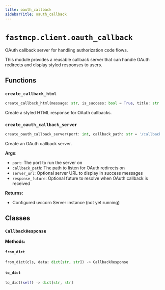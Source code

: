 ---
title: oauth_callback
sidebarTitle: oauth_callback
---

# `fastmcp.client.oauth_callback`



OAuth callback server for handling authorization code flows.

This module provides a reusable callback server that can handle OAuth redirects
and display styled responses to users.


## Functions

### `create_callback_html` <sup><a href="https://github.com/jlowin/fastmcp/blob/main/src/fastmcp/client/oauth_callback.py#L25" target="_blank"><Icon icon="github" style="width: 14px; height: 14px;" /></a></sup>

```python
create_callback_html(message: str, is_success: bool = True, title: str = 'FastMCP OAuth', server_url: str | None = None) -> str
```


Create a styled HTML response for OAuth callbacks.


### `create_oauth_callback_server` <sup><a href="https://github.com/jlowin/fastmcp/blob/main/src/fastmcp/client/oauth_callback.py#L197" target="_blank"><Icon icon="github" style="width: 14px; height: 14px;" /></a></sup>

```python
create_oauth_callback_server(port: int, callback_path: str = '/callback', server_url: str | None = None, response_future: asyncio.Future | None = None) -> Server
```


Create an OAuth callback server.

**Args:**
- `port`: The port to run the server on
- `callback_path`: The path to listen for OAuth redirects on
- `server_url`: Optional server URL to display in success messages
- `response_future`: Optional future to resolve when OAuth callback is received

**Returns:**
- Configured uvicorn Server instance (not yet running)


## Classes

### `CallbackResponse` <sup><a href="https://github.com/jlowin/fastmcp/blob/main/src/fastmcp/client/oauth_callback.py#L183" target="_blank"><Icon icon="github" style="width: 14px; height: 14px;" /></a></sup>

**Methods:**

#### `from_dict` <sup><a href="https://github.com/jlowin/fastmcp/blob/main/src/fastmcp/client/oauth_callback.py#L190" target="_blank"><Icon icon="github" style="width: 14px; height: 14px;" /></a></sup>

```python
from_dict(cls, data: dict[str, str]) -> CallbackResponse
```

#### `to_dict` <sup><a href="https://github.com/jlowin/fastmcp/blob/main/src/fastmcp/client/oauth_callback.py#L193" target="_blank"><Icon icon="github" style="width: 14px; height: 14px;" /></a></sup>

```python
to_dict(self) -> dict[str, str]
```
